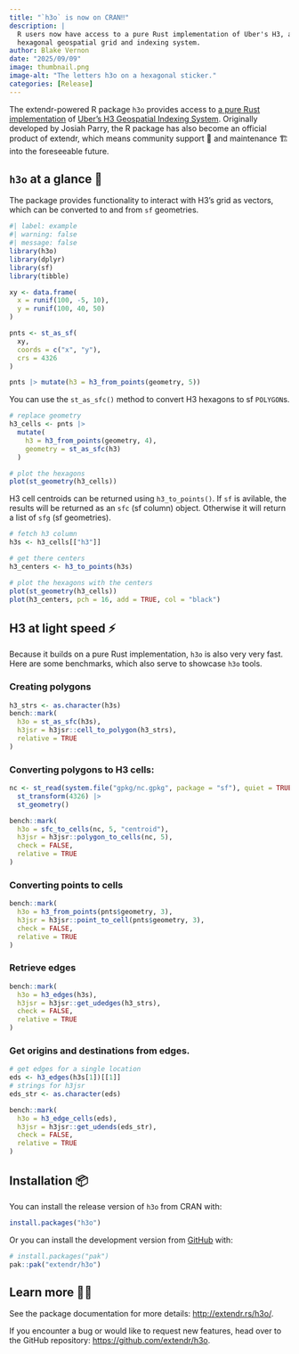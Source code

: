 ```yaml
---
title: "`h3o` is now on CRAN‼️"
description: |
  R users now have access to a pure Rust implementation of Uber's H3, a 
  hexagonal geospatial grid and indexing system.
author: Blake Vernon
date: "2025/09/09"
image: thumbnail.png
image-alt: "The letters h3o on a hexagonal sticker."
categories: [Release]
---
```


The extendr-powered R package `h3o` provides access to [a pure Rust implementation](https://github.com/HydroniumLabs/h3o) 
of [Uber's H3 Geospatial Indexing System](https://github.com/uber/h3). 
Originally developed by Josiah Parry, the R package has also become an official 
product of extendr, which means community support 🤝 and maintenance 🏗️ into 
the foreseeable future.

## `h3o` at a glance 👀

The package provides functionality to interact with H3's grid as vectors, which 
can be converted to and from `sf` geometries. 

```r
#| label: example
#| warning: false
#| message: false
library(h3o)
library(dplyr)
library(sf)
library(tibble)

xy <- data.frame(
  x = runif(100, -5, 10),
  y = runif(100, 40, 50)
)

pnts <- st_as_sf(
  xy,
  coords = c("x", "y"),
  crs = 4326
)

pnts |> mutate(h3 = h3_from_points(geometry, 5))
```

You can use the `st_as_sfc()` method to convert H3 hexagons to sf `POLYGON`s.

```r
# replace geometry
h3_cells <- pnts |>
  mutate(
    h3 = h3_from_points(geometry, 4),
    geometry = st_as_sfc(h3)
  )

# plot the hexagons
plot(st_geometry(h3_cells))
```

H3 cell centroids can be returned using `h3_to_points()`. If `sf` is avilable,
the results will be returned as an `sfc` (sf column) object. Otherwise it will
return a list of `sfg` (sf geometries).

```r
# fetch h3 column
h3s <- h3_cells[["h3"]]

# get there centers
h3_centers <- h3_to_points(h3s)

# plot the hexagons with the centers
plot(st_geometry(h3_cells))
plot(h3_centers, pch = 16, add = TRUE, col = "black")
```

## H3 at light speed ⚡

Because it builds on a pure Rust implementation, `h3o` is also very very fast. 
Here are some benchmarks, which also serve to showcase `h3o` tools.

### Creating polygons

```r
h3_strs <- as.character(h3s)
bench::mark(
  h3o = st_as_sfc(h3s),
  h3jsr = h3jsr::cell_to_polygon(h3_strs),
  relative = TRUE
)
```

### Converting polygons to H3 cells:

```r
nc <- st_read(system.file("gpkg/nc.gpkg", package = "sf"), quiet = TRUE) |>
  st_transform(4326) |>
  st_geometry()

bench::mark(
  h3o = sfc_to_cells(nc, 5, "centroid"),
  h3jsr = h3jsr::polygon_to_cells(nc, 5),
  check = FALSE,
  relative = TRUE
)
```

### Converting points to cells

```r
bench::mark(
  h3o = h3_from_points(pnts$geometry, 3),
  h3jsr = h3jsr::point_to_cell(pnts$geometry, 3),
  check = FALSE,
  relative = TRUE
)
```

### Retrieve edges

```r
bench::mark(
  h3o = h3_edges(h3s),
  h3jsr = h3jsr::get_udedges(h3_strs),
  check = FALSE,
  relative = TRUE
)
```

### Get origins and destinations from edges.

```r
# get edges for a single location
eds <- h3_edges(h3s[1])[[1]]
# strings for h3jsr
eds_str <- as.character(eds)

bench::mark(
  h3o = h3_edge_cells(eds),
  h3jsr = h3jsr::get_udends(eds_str),
  check = FALSE,
  relative = TRUE
)
```

## Installation 📦

You can install the release version of `h3o` from CRAN with:

``` r
install.packages("h3o")
```

Or you can install the development version from [GitHub](https://github.com/)
with:

``` r
# install.packages("pak")
pak::pak("extendr/h3o")
```

## Learn more 🧑‍🎓

See the package documentation for more details: <http://extendr.rs/h3o/>. 

If you encounter a bug or would like to request new features, head over to the 
GitHub repository: <https://github.com/extendr/h3o>.
